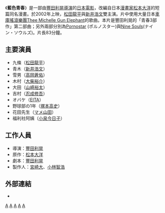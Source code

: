 {{Japanese|japanese=青い春|kana=あおいはる|romaji=Aoi haru}}
《'''藍色青春'''》是一部由[[豐田利晃|豐田利晃]][[導演|導演]]的[[日本|日本]][[電影|電影]]，改編自日本[[漫畫家|漫畫家]][[松本大洋|松本大洋]]的短篇同名漫畫。於2002年上映，[[松田龍平|松田龍平]]與[[新井浩文|新井浩文]]雙主演。片中使用大量日本[[車庫搖滾|車庫搖滾]][[樂團|樂團]][[Thee_Michelle_Gun_Elephant|Thee Michelle Gun Elephant]]的歌曲。本片是豐田利晃的「青春3部作」第二部曲；另外兩部分別為[[Pornostar|Pornostar]] (ポルノスター)與[http://www.littlemore.co.jp/9souls// Nine Souls](ナイン・ソウルズ)。片長83分鐘。

==主要演員==
* 九條（[[松田龍平|松田龍平]]）
* 青木（[[新井浩文|新井浩文]]）
* 雪男（[[高岡蒼佑|高岡蒼佑]]）
* 木村（[[大柴裕介|大柴裕介]]）
* 大田（[[山崎裕太|山崎裕太]]）
* 吉村（[[忍成修吾|忍成修吾]]）
* オバケ（[[瑛太|EITA]]）
* 野球部の1年（[[塚本高史|塚本高史]]）
* 花田先生（[[マメ山田|マメ山田]]）
* 福利社阿姨（[[小泉今日子|小泉今日子]]）

==工作人員==
* 導演：[[豐田利晃|豐田利晃]]
* 原作：[[松本大洋|松本大洋]]
* 劇本：[[豐田利晃|豐田利晃]]
* 製作人：[[宮崎大|宮崎大]]、[[小林智浩|小林智浩]]

{{Japanese film-stub}}

[[Category:2002年日本電影作品|A]]
[[Category:改编成电影的日本漫画|A]]
[[Category:2000年代驚悚片|A]]
[[Category:日本驚悚片|A]]
[[Category:不良少年及少女主角題材電影|A]]



==外部連結==
*{{imdb title|0309291|藍色青春}}